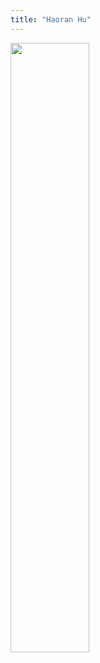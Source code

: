 ```yaml
---
title: "Haoran Hu"
---
```



<img src=".\\pictures\\profile picture.png" style="width:50%" class="center">